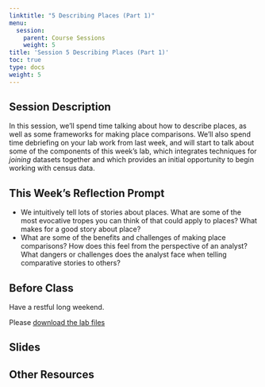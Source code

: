```yaml
---
linktitle: "5 Describing Places (Part 1)"
menu:
  session:
    parent: Course Sessions
    weight: 5
title: 'Session 5 Describing Places (Part 1)'
toc: true
type: docs
weight: 5
---
```


## Session Description

In this session, we'll spend time talking about how to describe places, as well as some frameworks for making place comparisons. We'll also spend time debriefing on your lab work from last week, and will start to talk about some of the components of this week's lab, which integrates techniques for *joining* datasets together and which provides an initial opportunity to begin working with census data.

## This Week's Reflection Prompt

- We intuitively tell lots of stories about places. What are some of the most evocative tropes you can think of that could apply to places? What makes for a good story about place?
- What are some of the benefits and challenges of making place comparisons? How does this feel from the perspective of an analyst? What dangers or challenges does the analyst face when telling comparative stories to others?
 
## Before Class

Have a restful long weekend.

Please [download the lab files](/schedule/session/05-Describing_Places_1_files/05_Describing_Places.zip)

## Slides

## Other Resources
